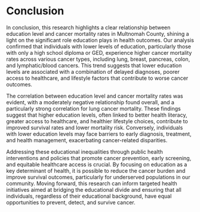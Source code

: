 <h1>Conclusion</h1>
<p>In conclusion, this research highlights a clear relationship between education level and cancer mortality rates in Multnomah County, shining a light on the significant role education plays in health outcomes. Our analysis confirmed that individuals with lower levels of education, particularly those with only a high school diploma or GED, experience higher cancer mortality rates across various cancer types, including lung, breast, pancreas, colon, and lymphatic/blood cancers. This trend suggests that lower education levels are associated with a combination of delayed diagnoses, poorer access to healthcare, and lifestyle factors that contribute to worse cancer outcomes.</p>
<p>The correlation between education level and cancer mortality rates was evident, with a moderately negative relationship found overall, and a particularly strong correlation for lung cancer mortality. These findings suggest that higher education levels, often linked to better health literacy, greater access to healthcare, and healthier lifestyle choices, contribute to improved survival rates and lower mortality risk. Conversely, individuals with lower education levels may face barriers to early diagnosis, treatment, and health management, exacerbating cancer-related disparities.</p>
<p>Addressing these educational inequalities through public health interventions and policies that promote cancer prevention, early screening, and equitable healthcare access is crucial. By focusing on education as a key determinant of health, it is possible to reduce the cancer burden and improve survival outcomes, particularly for underserved populations in our community. Moving forward, this research can inform targeted health initiatives aimed at bridging the educational divide and ensuring that all individuals, regardless of their educational background, have equal opportunities to prevent, detect, and survive cancer.</p>
